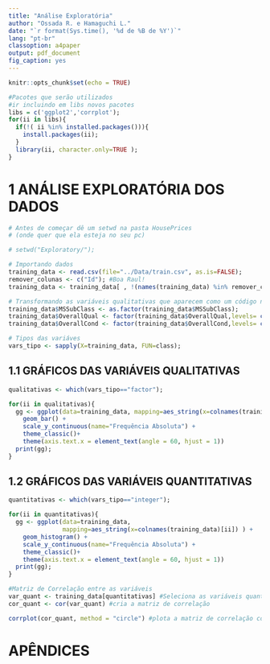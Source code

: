 ```yaml
---
title: "Análise Exploratória"
author: "Ossada R. e Hamaguchi L."
date: "`r format(Sys.time(), '%d de %B de %Y')`"
lang: "pt-br"
classoption: a4paper
output: pdf_document
fig_caption: yes
---
```


\pagenumbering{gobble}

```r
knitr::opts_chunk$set(echo = TRUE)
```

```r
#Pacotes que serão utilizados
#ir incluindo em libs novos pacotes
libs = c('ggplot2','corrplot');
for(ii in libs){
  if(!( ii %in% installed.packages())){
    install.packages(ii);
  }
  library(ii, character.only=TRUE );
}


```



# 1 ANÁLISE EXPLORATÓRIA DOS DADOS

```r
# Antes de começar dê um setwd na pasta HousePrices 
# (onde quer que ela esteja no seu pc)

# setwd("Exploratory/");
```

```r
# Importando dados
training_data <- read.csv(file="../Data/train.csv", as.is=FALSE);
remover_colunas <- c("Id"); #Boa Raul!
training_data <- training_data[ , !(names(training_data) %in% remover_colunas ) ];

# Transformando as variáveis qualitativas que aparecem como um código numérico em fatores
training_data$MSSubClass <- as.factor(training_data$MSSubClass);
training_data$OverallQual <- factor(training_data$OverallQual,levels= c(1,2,3,4,5,6,7,8,9,10));
training_data$OverallCond <- factor(training_data$OverallCond,levels= c(1,2,3,4,5,6,7,8,9,10));

# Tipos das variáves
vars_tipo <- sapply(X=training_data, FUN=class);
```

## 1.1 GRÁFICOS DAS VARIÁVEIS QUALITATIVAS

```r

qualitativas <- which(vars_tipo=="factor");

for(ii in qualitativas){
  gg <- ggplot(data=training_data, mapping=aes_string(x=colnames(training_data)[ii]) ) + 
    geom_bar() + 
    scale_y_continuous(name="Frequência Absoluta") + 
    theme_classic()+
    theme(axis.text.x = element_text(angle = 60, hjust = 1))
  print(gg);
}
```

## 1.2 GRÁFICOS DAS VARIÁVEIS QUANTITATIVAS

```r
quantitativas <- which(vars_tipo=="integer");

for(ii in quantitativas){
  gg <- ggplot(data=training_data, 
               mapping=aes_string(x=colnames(training_data)[ii]) ) + 
    geom_histogram() + 
    scale_y_continuous(name="Frequência Absoluta") + 
    theme_classic()+
    theme(axis.text.x = element_text(angle = 60, hjust = 1))
  print(gg);
}
```

\newpage


```r
#Matriz de Correlação entre as variáveis
var_quant <- training_data[quantitativas] #Seleciona as variáveis quantitativas de training_data
cor_quant <- cor(var_quant) #cria a matriz de correlação

corrplot(cor_quant, method = "circle") #plota a matriz de correlação com círculos

```


# APÊNDICES


```r
```

```r
```

```r
```

```r
```

```r
```

```r
```

